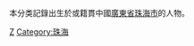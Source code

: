 {{Catnav|頁面分類|各種主題的頁面分類|依中国各省来作的分类|各地中国人|广东人}}
{{Catnav|頁面分類|人物|各國人物|中国人|各地中国人|广东人}}

本分类記錄出生於或籍貫中國[[廣東省|廣東省]][[珠海市|珠海市]]的人物。

[[Category:廣東人|Z]]
[[Category:珠海|Category:珠海]]